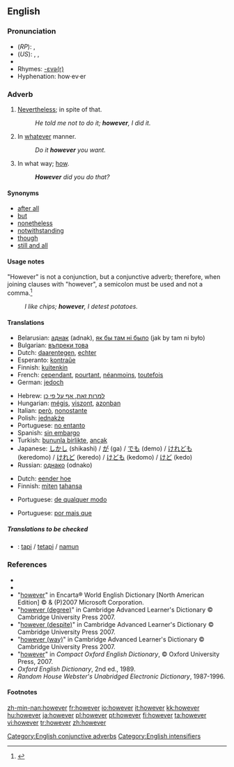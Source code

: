 ==English==

{{rank|father|nor|moment|227|however|enough|quite|brought}}

===Pronunciation===
*(''RP''): {{IPA|/hɑʊ'εvə/}}, {{SAMPA|/haU"Ev@/}}
*(''US''): {{AHD|/houĕ'vər/}}, {{IPA|/haʊ'ɛvɚ/}}, {{SAMPA|/haU'Ev@`/}}
*{{audio|en-us-however.ogg|Audio (US)}}
*Rhymes: [[Rhymes:English:-ɛvə(r)|-ɛvə(r)]]
*Hyphenation: how·ev·er

===Adverb===
{{en-adv|-}}

# [[Nevertheless]]; in spite of that.
#:''He told me not to do it; '''however''', I did it.''
# {{context|chiefly|UK}} In [[whatever]] manner. 
#:''Do it '''however''' you want.''
# {{context|chiefly|UK|as an intensified form in interrogatives}} In what way; [[how]].
#:'''''However''' did you do that?''

====Synonyms====
*[[after all]]
*[[but]]
*[[nonetheless]]
*[[notwithstanding]]
*[[though]]
*[[still and all]]

====Usage notes====
"However" is not a conjunction, but a conjunctive adverb; therefore, when joining clauses with "however", a semicolon must be used and not a comma.<ref>{{cite web | url = http://www.une.edu.au/tlc/students/factsheets/using-however.pdf| title = Using However | format = PDF | | publisher = Academic Skills Office, [[w:University of New England, Maine|University of New England]]}}</ref>

:''I like chips; '''however''', I detest potatoes.''

====Translations====

{{trans-top|nevertheless}}
*Belarusian: [[аднак]] (adnak), [[як бы там ні было]] (jak by tam ni było)
*Bulgarian: [[въпреки това]]
*Dutch: [[daarentegen]], [[echter]]
*Esperanto: [[kontraŭe]]
*Finnish: [[kuitenkin]]
*French: [[cependant]], [[pourtant]], [[néanmoins]], [[toutefois]]
*German: [[jedoch]]
{{trans-mid}}
*Hebrew: [[למרות זאת, אף על פי כן]]
*Hungarian: [[mégis]], [[viszont]], [[azonban]]
*Italian: [[però]], [[nonostante]]
*Polish: [[jednakże]]
*Portuguese: [[no entanto]]
*Spanish: [[sin embargo]]
*Turkish: [[bununla birlikte]], [[ancak]]
*Japanese: [[しかし]] (shikashi) / [[が]] (ga) / [[でも]] (demo) / [[けれども]] (keredomo) / [[けれど]] (keredo) / [[けども]] (kedomo) / [[けど]] (kedo)
*Russian: [[однако]] (odnako)
{{trans-bottom}}

{{trans-top|in whatever manner}}
*Dutch: [[eender hoe]]
*Finnish: [[miten]] [[tahansa]]
{{trans-mid}}
*Portuguese: [[de qualquer modo]]
{{trans-bottom}}

{{trans-top|intensifier: in what way}}
*Portuguese: [[por mais que]]
{{trans-mid}}
{{trans-bottom}}

=====Translations to be checked=====
<!--Remove this section once all of the translations below have been moved into the tables above.-->
{{checktrans}}

*{{ttbc|Indonesian}}: [[tapi]] / [[tetapi]] / [[namun]]

===References===
*{{R:Webster 1913|however}}
*{{R:Dictionary.com|however}}
*"[http://encarta.msn.com/dictionary_/however.html however]" in Encarta® World English Dictionary [North American Edition] © & (P)2007 Microsoft Corporation.
*"[http://dictionary.cambridge.org/define.asp?key=38295&dict=CALD however (degree)]" in Cambridge Advanced Learner's Dictionary © Cambridge University Press 2007.
*"[http://dictionary.cambridge.org/define.asp?key=38298&dict=CALD however (despite)]" in Cambridge Advanced Learner's Dictionary © Cambridge University Press 2007.
*"[http://dictionary.cambridge.org/define.asp?key=38296&dict=CALD however (way)]" in Cambridge Advanced Learner's Dictionary © Cambridge University Press 2007.
*"[http://www.askoxford.com/concise_oed/however?view=uk however]" in ''Compact Oxford English Dictionary'', © Oxford University Press, 2007.
*''Oxford English Dictionary'', 2nd ed., 1989.
*''Random House Webster's Unabridged Electronic Dictionary'', 1987-1996.

====Footnotes====
<references />


[[Category:English conjunctive adverbs]]
[[Category:English intensifiers]]

[[zh-min-nan:however]]
[[fr:however]]
[[io:however]]
[[it:however]]
[[kk:however]]
[[hu:however]]
[[ja:however]]
[[pl:however]]
[[pt:however]]
[[fi:however]]
[[ta:however]]
[[vi:however]]
[[tr:however]]
[[zh:however]]